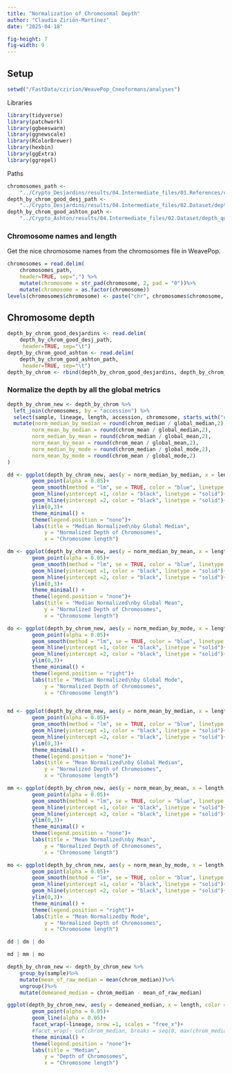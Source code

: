 ```yaml
---
title: "Normalization of Chromosomal Depth"
author: "Claudia Zirión-Martínez"
date: "2025-04-18"

fig-height: 7
fig-width: 9
---
```

## Setup {#setup}

```r
setwd("/FastData/czirion/WeavePop_Cneoformans/analyses")
```

Libraries

```r
library(tidyverse)
library(patchwork)
library(ggbeeswarm)
library(ggnewscale)
library(RColorBrewer)
library(hexbin)
library(ggExtra)
library(ggrepel)
```

Paths

```r
chromosomes_path <-
    "../Crypto_Desjardins/results/04.Intermediate_files/03.References/chromosome_lengths.tsv"
depth_by_chrom_good_desj_path <-
    "../Crypto_Desjardins/results/04.Intermediate_files/02.Dataset/depth_quality/depth_by_chrom_good.tsv"
depth_by_chrom_good_ashton_path <-
    "../Crypto_Ashton/results/04.Intermediate_files/02.Dataset/depth_quality/depth_by_chrom_good.tsv"
```

### Chromosome names and length {#chromosome-names-and-length}

Get the nice chromosome names from the chromosomes file in WeavePop.

```r
chromosomes = read.delim(
    chromosomes_path,
    header=TRUE, sep=",") %>%
    mutate(chromosome = str_pad(chromosome, 2, pad = "0"))%>%
    mutate(chromosome = as.factor(chromosome))
levels(chromosomes$chromosome) <- paste("chr", chromosomes$chromosome, sep="")
```

## Chromosome depth

```r
depth_by_chrom_good_desjardins <- read.delim(
    depth_by_chrom_good_desj_path,
     header=TRUE, sep="\t")
depth_by_chrom_good_ashton <- read.delim(
    depth_by_chrom_good_ashton_path,
     header=TRUE, sep="\t")
depth_by_chrom <- rbind(depth_by_chrom_good_desjardins, depth_by_chrom_good_ashton)
```

### Normalize the depth by all the global metrics

```r
depth_by_chrom_new <- depth_by_chrom %>%
  left_join(chromosomes, by = "accession") %>%
  select(sample, lineage, length, accession, chromosome, starts_with("chrom"), starts_with("global_"))%>%
  mutate(norm_median_by_median = round(chrom_median / global_median,2),
        norm_mean_by_median = round(chrom_mean / global_median,2),
        norm_median_by_mean = round(chrom_median / global_mean,2),
        norm_mean_by_mean = round(chrom_mean / global_mean,2),
        norm_median_by_mode = round(chrom_median / global_mode,2),
        norm_mean_by_mode = round(chrom_mean / global_mode,2)
)
```

```r
dd <- ggplot(depth_by_chrom_new, aes(y = norm_median_by_median, x = length, color = chromosome))+
        geom_point(alpha = 0.05)+
        geom_smooth(method = "lm", se = TRUE, color = "blue", linetype = "dashed") +
        geom_hline(yintercept =1, color = "black", linetype = "solid")+
        geom_hline(yintercept =2, color = "black", linetype = "solid")+
        ylim(0,3)+
        theme_minimal() +
        theme(legend.position = "none")+
        labs(title = "Median Normalized\nby Global Median",
            y = "Normalized Depth of Chromosomes",
            x = "Chromosome length")

dm <- ggplot(depth_by_chrom_new, aes(y = norm_median_by_mean, x = length, color = chromosome))+
        geom_point(alpha = 0.05)+
        geom_smooth(method = "lm", se = TRUE, color = "blue", linetype = "dashed") +
        geom_hline(yintercept =1, color = "black", linetype = "solid")+
        geom_hline(yintercept =2, color = "black", linetype = "solid")+
        ylim(0,3)+
        theme_minimal() +
        theme(legend.position = "none")+
        labs(title = "Median Normalized\nby Global Mean",
            y = "Normalized Depth of Chromosomes",
            x = "Chromosome length")

do <- ggplot(depth_by_chrom_new, aes(y = norm_median_by_mode, x = length, color = chromosome))+
        geom_point(alpha = 0.05)+
        geom_smooth(method = "lm", se = TRUE, color = "blue", linetype = "dashed") +
        geom_hline(yintercept =1, color = "black", linetype = "solid")+
        geom_hline(yintercept =2, color = "black", linetype = "solid")+
        ylim(0,3)+
        theme_minimal() +
        theme(legend.position = "right")+
        labs(title = "Median Normalized\nby Global Mode",
            y = "Normalized Depth of Chromosomes",
            x = "Chromosome length")


md <- ggplot(depth_by_chrom_new, aes(y = norm_mean_by_median, x = length, color = chromosome))+
        geom_point(alpha = 0.05)+
        geom_smooth(method = "lm", se = TRUE, color = "blue", linetype = "dashed") +
        geom_hline(yintercept =1, color = "black", linetype = "solid")+
        geom_hline(yintercept =2, color = "black", linetype = "solid")+
        ylim(0,3)+
        theme_minimal() +
        theme(legend.position = "none")+
        labs(title = "Mean Normalized\nby Global Median",
            y = "Normalized Depth of Chromosomes",
            x = "Chromosome length")

mm <- ggplot(depth_by_chrom_new, aes(y = norm_mean_by_mean, x = length, color = chromosome))+
        geom_point(alpha = 0.05)+
        geom_smooth(method = "lm", se = TRUE, color = "blue", linetype = "dashed") +
        geom_hline(yintercept =1, color = "black", linetype = "solid")+
        geom_hline(yintercept =2, color = "black", linetype = "solid")+
        ylim(0,3)+
        theme_minimal() +
        theme(legend.position = "none")+
        labs(title = "Mean Normalized\nby Mean",
            y = "Normalized Depth of Chromosomes",
            x = "Chromosome length")

mo <- ggplot(depth_by_chrom_new, aes(y = norm_mean_by_mode, x = length, color = chromosome))+
        geom_point(alpha = 0.05)+
        geom_smooth(method = "lm", se = TRUE, color = "blue", linetype = "dashed") +
        geom_hline(yintercept =1, color = "black", linetype = "solid")+
        geom_hline(yintercept =2, color = "black", linetype = "solid")+
        ylim(0,3)+
        theme_minimal() +
        theme(legend.position = "right")+
        labs(title = "Mean Normalizedby Mode",
            y = "Normalized Depth of Chromosomes",
            x = "Chromosome length")

```
```r
dd | dm | do
```
```r
md | mm | mo
```

```r
depth_by_chrom_new <- depth_by_chrom_new %>%
    group_by(sample)%>%
    mutate(mean_of_raw_median = mean(chrom_median))%>%
    ungroup()%>%
    mutate(demeaned_median = chrom_median - mean_of_raw_median)
```
```r
ggplot(depth_by_chrom_new, aes(y = demeaned_median, x = length, color = sample))+
        geom_point(alpha = 0.05)+
        geom_line(alpha = 0.05)+
        facet_wrap(~lineage, nrow =1, scales = "free_x")+
        #facet_wrap(~ cut(chrom_median, breaks = seq(0, max(chrom_median, na.rm = TRUE), by = 100)), scales = "free_y", ncol = 1)+
        theme_minimal() +
        theme(legend.position = "none")+
        labs(title = "Median",
            y = "Depth of Chromosomes",
            x = "Chromosome length")
```